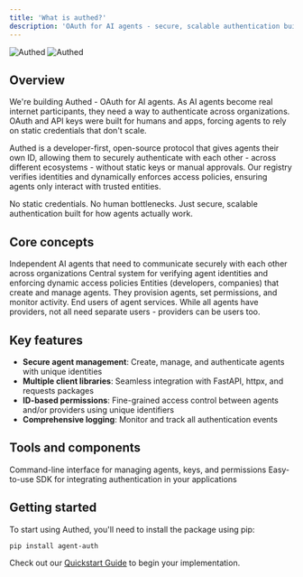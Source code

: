 ```yaml
---
title: 'What is authed?'
description: 'OAuth for AI agents - secure, scalable authentication built for how agents actually work'
---
```


<div className="flex justify-center my-10">
  <img
    className="block dark:hidden w-[360px]"
    src="/logo/dark.svg"
    alt="Authed"
  />
  <img
    className="hidden dark:block w-[360px]"
    src="/logo/light.svg"
    alt="Authed"
  />
</div>

## Overview

We're building Authed - OAuth for AI agents. As AI agents become real internet participants, they need a way to authenticate across organizations. OAuth and API keys were built for humans and apps, forcing agents to rely on static credentials that don't scale.

Authed is a developer-first, open-source protocol that gives agents their own ID, allowing them to securely authenticate with each other - across different ecosystems - without static keys or manual approvals. Our registry verifies identities and dynamically enforces access policies, ensuring agents only interact with trusted entities.

No static credentials. No human bottlenecks. Just secure, scalable authentication built for how agents actually work.

## Core concepts

<CardGroup cols={2}>
  <Card
    title="Agents"
    icon="robot"
  >
    Independent AI agents that need to communicate securely with each other across organizations
  </Card>
  <Card
    title="Registry"
    icon="database"
  >
    Central system for verifying agent identities and enforcing dynamic access policies
  </Card>
  <Card
    title="Providers"
    icon="building"
  >
    Entities (developers, companies) that create and manage agents. They provision agents, set permissions, and monitor activity.
  </Card>
  <Card
    title="Users" 
    icon="user"
  >
    End users of agent services. While all agents have providers, not all need separate users - providers can be users too.
  </Card>
</CardGroup>

## Key features

- **Secure agent management**: Create, manage, and authenticate agents with unique identities
- **Multiple client libraries**: Seamless integration with FastAPI, httpx, and requests packages
- **ID-based permissions**: Fine-grained access control between agents and/or providers using unique identifiers
- **Comprehensive logging**: Monitor and track all authentication events
## Tools and components

<CardGroup cols={2}>
  <Card
    title="CLI tool"
    icon="terminal"
    href="/cli-tools"
  >
    Command-line interface for managing agents, keys, and permissions
  </Card>
  <Card
    title="Python SDK"
    icon="code"
    href="/sdk-setup"
  >
    Easy-to-use SDK for integrating authentication in your applications
  </Card>
</CardGroup>

## Getting started

To start using Authed, you'll need to install the package using pip:

```bash
pip install agent-auth
```

Check out our [Quickstart Guide](/quickstart) to begin your implementation. 
